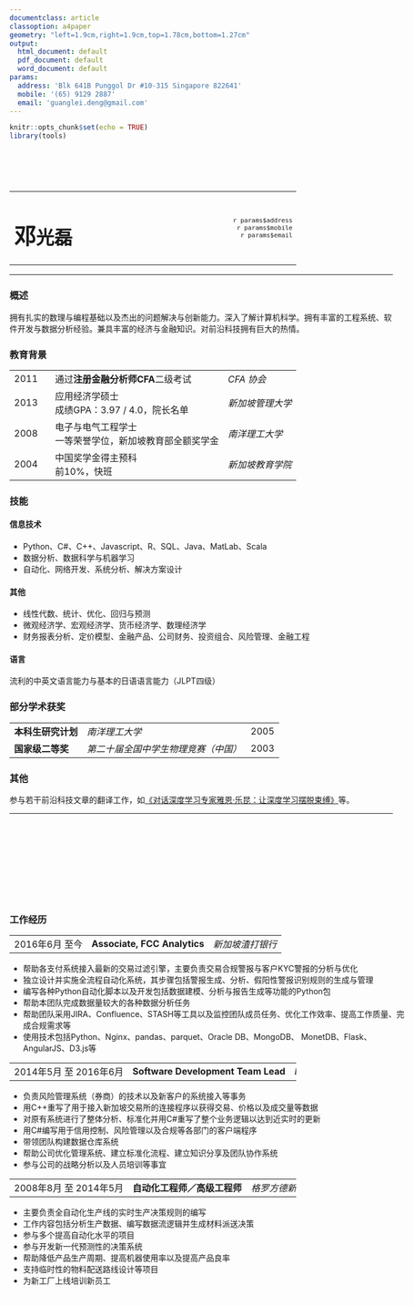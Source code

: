 ```yaml
---
documentclass: article
classoption: a4paper
geometry: "left=1.9cm,right=1.9cm,top=1.78cm,bottom=1.27cm"
output:
  html_document: default
  pdf_document: default
  word_document: default
params:
  address: 'Blk 641B Punggol Dr #10-315 Singapore 822641'
  mobile: '(65) 9129 2887'
  email: 'guanglei.deng@gmail.com'
---
```



```r
knitr::opts_chunk$set(echo = TRUE)
library(tools)
```

<style>
body > *{
    width: 17.83cm;
}
table {
    width: 100%;
}
th{
    font-weight: normal;
    text-align: left;
}
.header{
    display: none;
}
td, th, em{
    white-space: nowrap;
}
.main-info > * {
    display: inline-block;
}
.main-info td:nth-child(n+1) {
    width: 5.4cm;
}
.name h1 {
    display: inline-block;
    -vertical-align: top;
}
.name h1:first-letter {
    font-size: 120%;
}
.name h1::after{
    content: " "
}
.contact {
    text-align: right;
    font-size: 80%;
}
hr {
    margin-top: 0;
}
</style>

<br>
<br>
<br>

<table class="main-info">
<tr class="name">
<td><h1>邓光磊</h1></td>
<td><span style="display: none;">placeholder</span></td>
<td class="contact">`r params$address`<br>`r params$mobile`<br>`r params$email`</td>
</tr>
</table>
---
### 概述
拥有扎实的数理与编程基础以及杰出的问题解决与创新能力。深入了解计算机科学。拥有丰富的工程系统、软件开发与数据分析经验。兼具丰富的经济与金融知识。对前沿科技拥有巨大的热情。

### 教育背景
Year   |Description                 | Institute
-------|----------------------------|-----------
2011   | 通过**注册金融分析师CFA**二级考试 | *CFA 协会*
2013   | 应用经济学硕士<br>成绩GPA：3.97 / 4.0，院长名单 | *新加坡管理大学*
2008   | 电子与电气工程学士<br>一等荣誉学位，新加坡教育部全额奖学金 | *南洋理工大学*
2004   | 中国奖学金得主预科<br>前10%，快班 |*新加坡教育学院*

### 技能
#### 信息技术
* Python、C#、C++、Javascript、R、SQL、Java、MatLab、Scala
* 数据分析、数据科学与机器学习
* 自动化、网络开发、系统分析、解决方案设计

#### 其他
*	线性代数、统计、优化、回归与预测
*	微观经济学、宏观经济学、货币经济学、数理经济学
*	财务报表分析、定价模型、金融产品、公司财务、投资组合、风险管理、金融工程

#### 语言
流利的中英文语言能力与基本的日语语言能力（JLPT四级）

### 部分学术获奖
Prize|Organization|Year
-----|------------|----
**本科生研究计划**|*南洋理工大学*|2005
**国家级二等奖**|*第二十届全国中学生物理竞赛（中国）*|2003

### 其他
参与若干前沿科技文章的翻译工作，如[《对话深度学习专家雅恩·乐昆：让深度学习摆脱束缚》](http://history.ccf.org.cn/sites/ccf/zlcontnry.jsp?contentId=2857793951585)等。

*******

<br>
<br>
<br>
<br>
<br>
<br>
<br>
<br>

### 工作经历

Year|Title|Company
----|-----|-------
2016年6月 至今|**Associate, FCC Analytics**|*新加坡渣打银行*

* 帮助各支付系统接入最新的交易过滤引擎，主要负责交易合规警报与客户KYC警报的分析与优化
* 独立设计并实施全流程自动化系统，其步骤包括警报生成、分析、假阳性警报识别规则的生成与管理
* 编写各种Python自动化脚本以及开发包括数据建模、分析与报告生成等功能的Python包
* 帮助本团队完成数据量较大的各种数据分析任务
* 帮助团队采用JIRA、Confluence、STASH等工具以及监控团队成员任务、优化工作效率、提高工作质量、完成合规需求等
* 使用技术包括Python、Nginx、pandas、parquet、Oracle DB、MongoDB、 MonetDB、Flask、AngularJS、D3.js等

Year|Title|Company
----|-----|-------
2014年5月 至 2016年6月|**Software Development Team Lead**|*Decision Support Systems Pte. Ltd.*

* 负责风险管理系统（券商）的技术以及新客户的系统接入等事务
* 用C++重写了用于接入新加坡交易所的连接程序以获得交易、价格以及成交量等数据
* 对原有系统进行了整体分析、标准化并用C#重写了整个业务逻辑以达到近实时的更新
* 用C#编写用于信用控制、风险管理以及合规等各部门的客户端程序
* 带领团队构建数据仓库系统
* 帮助公司优化管理系统、建立标准化流程、建立知识分享及团队协作系统
* 参与公司的战略分析以及人员培训等事宜

Year|Title|Company
----|-----|-------
2008年8月 至 2014年5月|**自动化工程师／高级工程师**|*格罗方德新加坡*

* 主要负责全自动化生产线的实时生产决策规则的编写
* 工作内容包括分析生产数据、编写数据流逻辑并生成材料派送决策
* 参与多个提高自动化水平的项目
* 参与开发新一代预测性的决策系统
* 帮助降低产品生产周期、提高机器使用率以及提高产品良率
* 支持临时性的物料配送路线设计等项目
* 为新工厂上线培训新员工

<span style="color: white; font-size: 60%">md5: `r md5sum(knitr::current_input() )`</span>